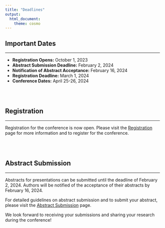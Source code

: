 ---
title: "Deadlines"
output:
  html_document:
    theme: cosmo
---

<style type="text/css">
h1.title {
  font-size: 36px;
  color: DarkRed;
  text-align: center;
}
</style>

## Important Dates 

<hr>

- **Registration Opens:** October 1, 2023
- **Abstract Submission Deadline:** February 2, 2024
- **Notification of Abstract Acceptance:** February 16, 2024
- **Registration Deadline:** March 1, 2024
- **Conference Dates:** April 25-26, 2024

<br><br>

## Registration

<hr>

Registration for the conference is now open. Please visit the [Registration](registration.html) page for more information and to register for the conference.

<br><br>

## Abstract Submission

<hr>

Abstracts for presentations can be submitted until the deadline of February 2, 2024. Authors will be notified of the acceptance of their abstracts by February 16, 2024.

For detailed guidelines on abstract submission and to submit your abstract, please visit the [Abstract Submission](abstract.html) page.

We look forward to receiving your submissions and sharing your research during the conference!



